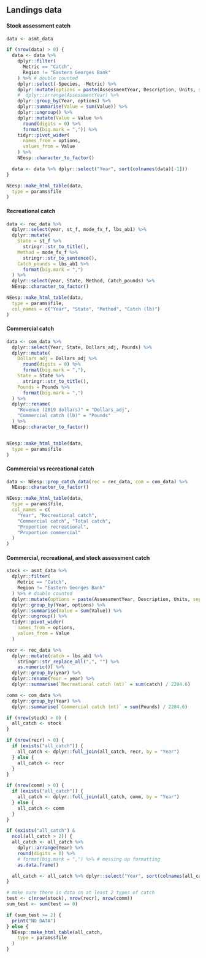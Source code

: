 ## Landings data

#### Stock assessment catch
```r
data <- asmt_data

if (nrow(data) > 0) {
  data <- data %>%
    dplyr::filter(
      Metric == "Catch",
      Region != "Eastern Georges Bank"
    ) %>% # double counted
    dplyr::select(-Species, -Metric) %>%
    dplyr::mutate(options = paste(AssessmentYear, Description, Units, sep = " - ")) %>%
    #  dplyr::arrange(AssessmentYear) %>%
    dplyr::group_by(Year, options) %>%
    dplyr::summarise(Value = sum(Value)) %>%
    dplyr::ungroup() %>%
    dplyr::mutate(Value = Value %>%
      round(digits = 0) %>%
      format(big.mark = ",")) %>%
    tidyr::pivot_wider(
      names_from = options,
      values_from = Value
    ) %>%
    NEesp::character_to_factor()

  data <- data %>% dplyr::select("Year", sort(colnames(data)[-1]))
}

NEesp::make_html_table(data,
  type = params$file
)
```

#### Recreational catch
```r
data <- rec_data %>%
  dplyr::select(year, st_f, mode_fx_f, lbs_ab1) %>%
  dplyr::mutate(
    State = st_f %>%
      stringr::str_to_title(),
    Method = mode_fx_f %>%
      stringr::str_to_sentence(),
    Catch_pounds = lbs_ab1 %>%
      format(big.mark = ",")
  ) %>%
  dplyr::select(year, State, Method, Catch_pounds) %>%
  NEesp::character_to_factor()

NEesp::make_html_table(data,
  type = params$file,
  col_names = c("Year", "State", "Method", "Catch (lb)")
)
```

#### Commercial catch
```r
data <- com_data %>%
  dplyr::select(Year, State, Dollars_adj, Pounds) %>%
  dplyr::mutate(
    Dollars_adj = Dollars_adj %>%
      round(digits = 0) %>%
      format(big.mark = ","),
    State = State %>%
      stringr::str_to_title(),
    Pounds = Pounds %>%
      format(big.mark = ",")
  ) %>%
  dplyr::rename(
    "Revenue (2019 dollars)" = "Dollars_adj",
    "Commercial catch (lb)" = "Pounds"
  ) %>%
  NEesp::character_to_factor()


NEesp::make_html_table(data,
  type = params$file
)
```

#### Commercial vs recreational catch
```r
data <- NEesp::prop_catch_data(rec = rec_data, com = com_data) %>%
  NEesp::character_to_factor()

NEesp::make_html_table(data,
  type = params$file,
  col_names = c(
    "Year", "Recreational catch",
    "Commercial catch", "Total catch",
    "Proportion recreational",
    "Proportion commercial"
  )
)
```

#### Commercial, recreational, and stock assessment catch
```r
stock <- asmt_data %>%
  dplyr::filter(
    Metric == "Catch",
    Region != "Eastern Georges Bank"
  ) %>% # double counted
  dplyr::mutate(options = paste(AssessmentYear, Description, Units, sep = " - ")) %>%
  dplyr::group_by(Year, options) %>%
  dplyr::summarise(Value = sum(Value)) %>%
  dplyr::ungroup() %>%
  tidyr::pivot_wider(
    names_from = options,
    values_from = Value
  )

recr <- rec_data %>%
  dplyr::mutate(catch = lbs_ab1 %>%
    stringr::str_replace_all(",", "") %>%
    as.numeric()) %>%
  dplyr::group_by(year) %>%
  dplyr::rename(Year = year) %>%
  dplyr::summarise(`Recreational catch (mt)` = sum(catch) / 2204.6)

comm <- com_data %>%
  dplyr::group_by(Year) %>%
  dplyr::summarise(`Commercial catch (mt)` = sum(Pounds) / 2204.6)

if (nrow(stock) > 0) {
  all_catch <- stock
}

if (nrow(recr) > 0) {
  if (exists("all_catch")) {
    all_catch <- dplyr::full_join(all_catch, recr, by = "Year")
  } else {
    all_catch <- recr
  }
}

if (nrow(comm) > 0) {
  if (exists("all_catch")) {
    all_catch <- dplyr::full_join(all_catch, comm, by = "Year")
  } else {
    all_catch <- comm
  }
}

if (exists("all_catch") &
  ncol(all_catch > 2)) {
  all_catch <- all_catch %>%
    dplyr::arrange(Year) %>%
    round(digits = 0) %>%
    # format(big.mark = ",") %>% # messing up formatting
    as.data.frame()

  all_catch <- all_catch %>% dplyr::select("Year", sort(colnames(all_catch)[-1]))
}

# make sure there is data on at least 2 types of catch
test <- c(nrow(stock), nrow(recr), nrow(comm))
sum_test <- sum(test == 0)

if (sum_test >= 2) {
  print("NO DATA")
} else {
  NEesp::make_html_table(all_catch,
    type = params$file
  )
}
```
